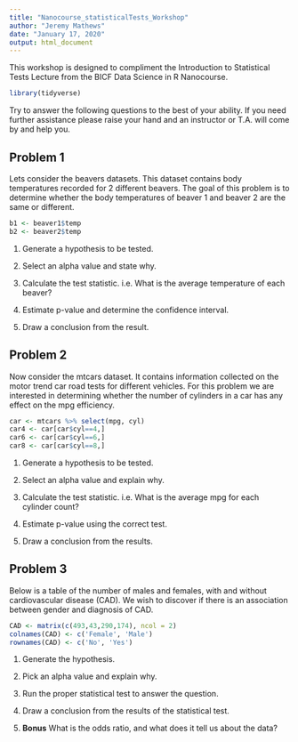 ```yaml
---
title: "Nanocourse_statisticalTests_Workshop"
author: "Jeremy Mathews"
date: "January 17, 2020"
output: html_document
---
```


This workshop is designed to compliment the Introduction to Statistical Tests Lecture from the BICF Data Science in R Nanocourse.

```r
library(tidyverse)
```

Try to answer the following questions to the best of your ability. If you need further assistance please raise your hand and an instructor or T.A. will come by and help you.

## Problem 1
Lets consider the beavers datasets. This dataset contains body temperatures recorded for 2 different beavers. The goal of this problem is to determine whether the body temperatures of beaver 1 and beaver 2 are the same or different.
```r
b1 <- beaver1$temp
b2 <- beaver2$temp
```

1. Generate a hypothesis to be tested.

2. Select an alpha value and state why.

3. Calculate the test statistic. i.e. What is the average temperature of each beaver?

4. Estimate p-value and determine the confidence interval.

5. Draw a conclusion from the result.  

## Problem 2
Now consider the mtcars dataset. It contains information collected on the motor trend car road tests for different vehicles. For this problem we are interested in determining whether the number of cylinders in a car has any effect on the mpg efficiency.
```r
car <- mtcars %>% select(mpg, cyl)
car4 <- car[car$cyl==4,]
car6 <- car[car$cyl==6,]
car8 <- car[car$cyl==8,]
```

1. Generate a hypothesis to be tested.

2. Select an alpha value and explain why.

3. Calculate the test statistic. i.e. What is the average mpg for each cylinder count?

4. Estimate p-value using the correct test.

5. Draw a conclusion from the results.

## Problem 3
Below is a table of the number of males and females, with and without cardiovascular disease (CAD). We wish to discover if there is an association between gender and diagnosis of CAD.

```r
CAD <- matrix(c(493,43,290,174), ncol = 2)
colnames(CAD) <- c('Female', 'Male')
rownames(CAD) <- c('No', 'Yes')
```

1. Generate the hypothesis.

2. Pick an alpha value and explain why.

3. Run the proper statistical test to answer the question.

4. Draw a conclusion from the results of the statistical test.  

5. **Bonus** What is the odds ratio, and what does it tell us about the data?  
